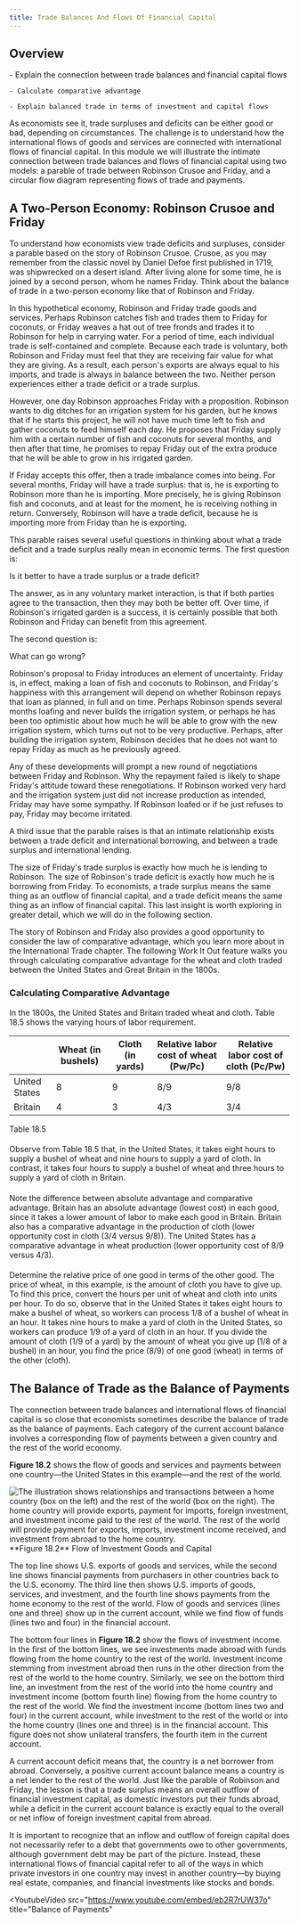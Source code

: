```yaml
---
title: Trade Balances And Flows Of Financial Capital
---
```


## Overview

<Info title='By the end of this section, you will be able to:'>
    - Explain the connection between trade balances and financial capital flows

    - Calculate comparative advantage

    - Explain balanced trade in terms of investment and capital flows

</Info>

As economists see it, trade surpluses and deficits can be either good or bad, depending on circumstances. The challenge is to understand how the international flows of goods and services are connected with international flows of financial capital. In this module we will illustrate the intimate connection between trade balances and flows of financial capital using two models: a parable of trade between Robinson Crusoe and Friday, and a circular flow diagram representing flows of trade and payments.

## A Two-Person Economy: Robinson Crusoe and Friday

To understand how economists view trade deficits and surpluses, consider a parable based on the story of Robinson Crusoe. Crusoe, as you may remember from the classic novel by Daniel Defoe first published in 1719, was shipwrecked on a desert island. After living alone for some time, he is joined by a second person, whom he names Friday. Think about the balance of trade in a two-person economy like that of Robinson and Friday.

In this hypothetical economy, Robinson and Friday trade goods and services. Perhaps Robinson catches fish and trades them to Friday for coconuts, or Friday weaves a hat out of tree fronds and trades it to Robinson for help in carrying water. For a period of time, each individual trade is self-contained and complete. Because each trade is voluntary, both Robinson and Friday must feel that they are receiving fair value for what they are giving. As a result, each person's exports are always equal to his imports, and trade is always in balance between the two. Neither person experiences either a trade deficit or a trade surplus.

However, one day Robinson approaches Friday with a proposition. Robinson wants to dig ditches for an irrigation system for his garden, but he knows that if he starts this project, he will not have much time left to fish and gather coconuts to feed himself each day. He proposes that Friday supply him with a certain number of fish and coconuts for several months, and then after that time, he promises to repay Friday out of the extra produce that he will be able to grow in his irrigated garden.

If Friday accepts this offer, then a trade imbalance comes into being. For several months, Friday will have a trade surplus: that is, he is exporting to Robinson more than he is importing. More precisely, he is giving Robinson fish and coconuts, and at least for the moment, he is receiving nothing in return. Conversely, Robinson will have a trade deficit, because he is importing more from Friday than he is exporting.

This parable raises several useful questions in thinking about what a trade deficit and a trade surplus really mean in economic terms. The first question is:

<Callout>Is it better to have a trade surplus or a trade deficit?</Callout>

The answer, as in any voluntary market interaction, is that if both parties agree to the transaction, then they may both be better off. Over time, if Robinson's irrigated garden is a success, it is certainly possible that both Robinson and Friday can benefit from this agreement.

The second question is:

<Callout>What can go wrong?</Callout>

Robinson's proposal to Friday introduces an element of uncertainty. Friday is, in effect, making a loan of fish and coconuts to Robinson, and Friday's happiness with this arrangement will depend on whether Robinson repays that loan as planned, in full and on time. Perhaps Robinson spends several months loafing and never builds the irrigation system, or perhaps he has been too optimistic about how much he will be able to grow with the new irrigation system, which turns out not to be very productive. Perhaps, after building the irrigation system, Robinson decides that he does not want to repay Friday as much as he previously agreed.

Any of these developments will prompt a new round of negotiations between Friday and Robinson. Why the repayment failed is likely to shape Friday's attitude toward these renegotiations. If Robinson worked very hard and the irrigation system just did not increase production as intended, Friday may have some sympathy. If Robinson loafed or if he just refuses to pay, Friday may become irritated.

<Callout>
  A third issue that the parable raises is that an intimate relationship exists
  between a trade deficit and international borrowing, and between a trade
  surplus and international lending.
</Callout>

The size of Friday's trade surplus is exactly how much he is lending to Robinson. The size of Robinson's trade deficit is exactly how much he is borrowing from Friday. To economists, a trade surplus means the same thing as an outflow of financial capital, and a trade deficit means the same thing as an inflow of financial capital. This last insight is worth exploring in greater detail, which we will do in the following section.

The story of Robinson and Friday also provides a good opportunity to consider the law of comparative advantage, which you learn more about in the International Trade chapter. The following Work It Out feature walks you through calculating comparative advantage for the wheat and cloth traded between the United States and Great Britain in the 1800s.

### Calculating Comparative Advantage

In the 1800s, the United States and Britain traded wheat and cloth. Table 18.5 shows the varying hours of labor requirement.

|               | Wheat (in bushels) | Cloth (in yards) | Relative labor cost of wheat (Pw/Pc) | Relative labor cost of cloth (Pc/Pw) |
| ------------- | ------------------ | ---------------- | ------------------------------------ | ------------------------------------ |
| United States | 8                  | 9                | 8/9                                  | 9/8                                  |
| Britain       | 4                  | 3                | 4/3                                  | 3/4                                  |

<Caption>Table 18.5</Caption>

<Steps>

####

Observe from Table 18.5 that, in the United States, it takes eight hours
to supply a bushel of wheat and nine hours to supply a yard of cloth. In
contrast, it takes four hours to supply a bushel of wheat and three hours
to supply a yard of cloth in Britain.

####

Note the difference between absolute advantage and comparative advantage.
Britain has an absolute advantage (lowest cost) in each good, since it
takes a lower amount of labor to make each good in Britain. Britain also
has a comparative advantage in the production of cloth (lower opportunity
cost in cloth ($3/4$ versus $9/8$)). The United States has a comparative
advantage in wheat production (lower opportunity cost of $8/9$ versus $4/3$).

####

Determine the relative price of one good in terms of the other good. The
price of wheat, in this example, is the amount of cloth you have to give
up. To find this price, convert the hours per unit of wheat and cloth into
units per hour. To do so, observe that in the United States it takes eight
hours to make a bushel of wheat, so workers can process 1/8 of a bushel of
wheat in an hour. It takes nine hours to make a yard of cloth in the
United States, so workers can produce 1/9 of a yard of cloth in an hour.
If you divide the amount of cloth (1/9 of a yard) by the amount of wheat
you give up (1/8 of a bushel) in an hour, you find the price (8/9) of one
good (wheat) in terms of the other (cloth).

</Steps>

## The Balance of Trade as the Balance of Payments

The connection between trade balances and international flows of financial capital is so close that economists sometimes describe the balance of trade as the balance of payments. Each category of the current account balance involves a corresponding flow of payments between a given country and the rest of the world economy.

**Figure 18.2** shows the flow of goods and services and payments between one country—the United States in this example—and the rest of the world.

<Image alt='The illustration shows relationships and transactions between a home country (box on the left) and the rest of the world (box on the right). The home country will provide exports, payment for imports, foreign investment, and investment income paid to the rest of the world. The rest of the world will provide payment for exports, imports, investment income received, and investment from abroad to the home country.' src='/images/module-5/chapter-18/section-3/f303c81936aaf44af5768ee80ca8f352cae41c4f.png'>
**Figure 18.2** Flow of Investment Goods and Capital

</Image>

The top line shows U.S. exports of goods and services, while the second line shows financial payments from purchasers in other countries back to the U.S. economy. The third line then shows U.S. imports of goods, services, and investment, and the fourth line shows payments from the home economy to the rest of the world. Flow of goods and services (lines one and three) show up in the current account, while we find flow of funds (lines two and four) in the financial account.

The bottom four lines in **Figure 18.2** show the flows of investment income. In the first of the bottom lines, we see investments made abroad with funds flowing from the home country to the rest of the world. Investment income stemming from investment abroad then runs in the other direction from the rest of the world to the home country. Similarly, we see on the bottom third line, an investment from the rest of the world into the home country and investment income (bottom fourth line) flowing from the home country to the rest of the world. We find the investment income (bottom lines two and four) in the current account, while investment to the rest of the world or into the home country (lines one and three) is in the financial account. This figure does not show unilateral transfers, the fourth item in the current account.

A current account deficit means that, the country is a net borrower from abroad. Conversely, a positive current account balance means a country is a net lender to the rest of the world. Just like the parable of Robinson and Friday, the lesson is that a trade surplus means an overall outflow of financial investment capital, as domestic investors put their funds abroad, while a deficit in the current account balance is exactly equal to the overall or net inflow of foreign investment capital from abroad.

It is important to recognize that an inflow and outflow of foreign capital does not necessarily refer to a debt that governments owe to other governments, although government debt may be part of the picture. Instead, these international flows of financial capital refer to all of the ways in which private investors in one country may invest in another country—by buying real estate, companies, and financial investments like stocks and bonds.

<YoutubeVideo
  src="https://www.youtube.com/embed/eb2R7rUW37o"
  title="Balance of Payments"
></YoutubeVideo>
